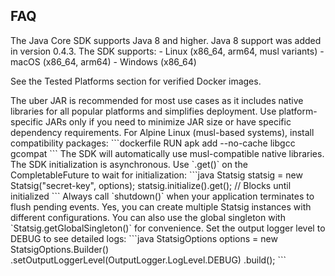 ## FAQ

<AccordionGroup>
<Accordion title="What Java versions are supported?">
The Java Core SDK supports Java 8 and higher. Java 8 support was added in version 0.4.3.
</Accordion>

<Accordion title="Which platforms are supported?">
The SDK supports:
- Linux (x86_64, arm64, musl variants)
- macOS (x86_64, arm64)
- Windows (x86_64)

See the Tested Platforms section for verified Docker images.
</Accordion>

<Accordion title="Should I use the uber JAR or platform-specific JARs?">
The uber JAR is recommended for most use cases as it includes native libraries for all popular platforms and simplifies deployment. Use platform-specific JARs only if you need to minimize JAR size or have specific dependency requirements.
</Accordion>

<Accordion title="How do I use this with Alpine Linux?">
For Alpine Linux (musl-based systems), install compatibility packages:
```dockerfile
RUN apk add --no-cache libgcc gcompat
```
The SDK will automatically use musl-compatible native libraries.
</Accordion>

<Accordion title="How do I handle initialization in production?">
The SDK initialization is asynchronous. Use `.get()` on the CompletableFuture to wait for initialization:
```java
Statsig statsig = new Statsig("secret-key", options);
statsig.initialize().get(); // Blocks until initialized
```
Always call `shutdown()` when your application terminates to flush pending events.
</Accordion>

<Accordion title="Can I use multiple Statsig instances?">
Yes, you can create multiple Statsig instances with different configurations. You can also use the global singleton with `Statsig.getGlobalSingleton()` for convenience.
</Accordion>

<Accordion title="How do I debug SDK issues?">
Set the output logger level to DEBUG to see detailed logs:
```java
StatsigOptions options = new StatsigOptions.Builder()
    .setOutputLoggerLevel(OutputLogger.LogLevel.DEBUG)
    .build();
```
</Accordion>
</AccordionGroup>


